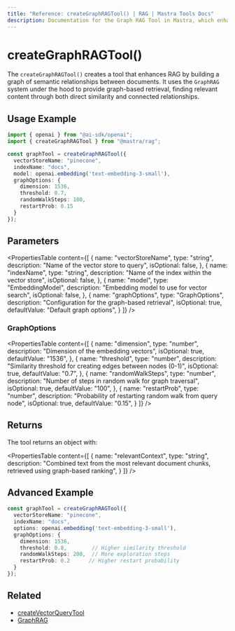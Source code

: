 ```yaml
---
title: "Reference: createGraphRAGTool() | RAG | Mastra Tools Docs"
description: Documentation for the Graph RAG Tool in Mastra, which enhances RAG by building a graph of semantic relationships between documents.
---
```


# createGraphRAGTool()

The `createGraphRAGTool()` creates a tool that enhances RAG by building a graph of semantic relationships between documents. It uses the `GraphRAG` system under the hood to provide graph-based retrieval, finding relevant content through both direct similarity and connected relationships.

## Usage Example

```typescript
import { openai } from "@ai-sdk/openai";
import { createGraphRAGTool } from "@mastra/rag";

const graphTool = createGraphRAGTool({
  vectorStoreName: "pinecone",
  indexName: "docs",
  model: openai.embedding('text-embedding-3-small'),
  graphOptions: {
    dimension: 1536,
    threshold: 0.7,
    randomWalkSteps: 100,
    restartProb: 0.15
  }
});
```

## Parameters

<PropertiesTable
  content={[
    {
      name: "vectorStoreName",
      type: "string",
      description: "Name of the vector store to query",
      isOptional: false,
    },
    {
      name: "indexName",
      type: "string",
      description: "Name of the index within the vector store",
      isOptional: false,
    },
    {
      name: "model",
      type: "EmbeddingModel",
      description: "Embedding model to use for vector search",
      isOptional: false,
    },
    {
      name: "graphOptions",
      type: "GraphOptions",
      description: "Configuration for the graph-based retrieval",
      isOptional: true,
      defaultValue: "Default graph options",
    }
  ]}
/>

### GraphOptions

<PropertiesTable
  content={[
    {
      name: "dimension",
      type: "number",
      description: "Dimension of the embedding vectors",
      isOptional: true,
      defaultValue: "1536",
    },
    {
      name: "threshold",
      type: "number",
      description: "Similarity threshold for creating edges between nodes (0-1)",
      isOptional: true,
      defaultValue: "0.7",
    },
    {
      name: "randomWalkSteps",
      type: "number",
      description: "Number of steps in random walk for graph traversal",
      isOptional: true,
      defaultValue: "100",
    },
    {
      name: "restartProb",
      type: "number",
      description: "Probability of restarting random walk from query node",
      isOptional: true,
      defaultValue: "0.15",
    }
  ]}
/>

## Returns
The tool returns an object with:

<PropertiesTable
  content={[
    {
      name: "relevantContext",
      type: "string",
      description: "Combined text from the most relevant document chunks, retrieved using graph-based ranking",
    }
  ]}
/>

## Advanced Example

```typescript
const graphTool = createGraphRAGTool({
  vectorStoreName: "pinecone",
  indexName: "docs",
  options: openai.embedding('text-embedding-3-small'),
  graphOptions: {
    dimension: 1536,
    threshold: 0.8,        // Higher similarity threshold
    randomWalkSteps: 200,  // More exploration steps
    restartProb: 0.2      // Higher restart probability
  }
});
```

## Related

- [createVectorQueryTool](./vector-query-tool)
- [GraphRAG](../rag/graph-rag) 
